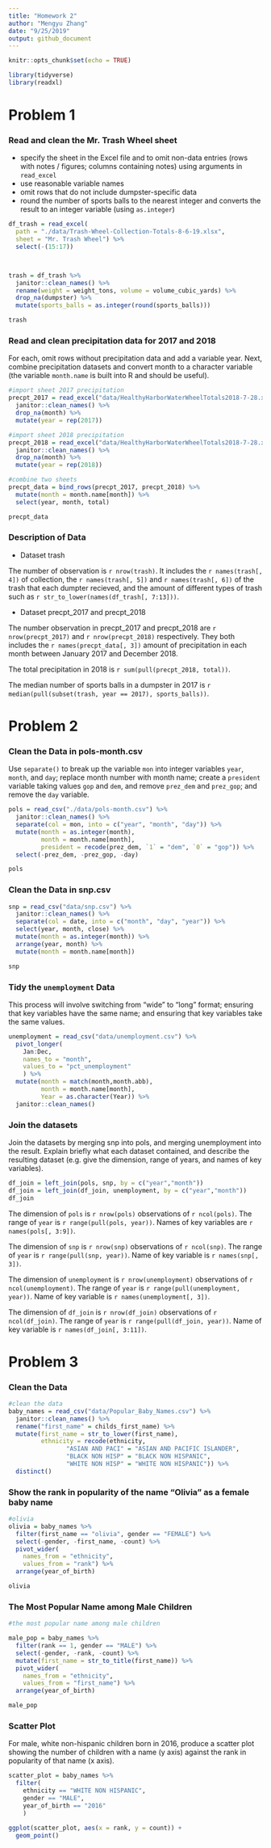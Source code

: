 ```yaml
---
title: "Homework 2"
author: "Mengyu Zhang"
date: "9/25/2019"
output: github_document
---
```


```r
knitr::opts_chunk$set(echo = TRUE)

library(tidyverse)
library(readxl)
```

# Problem 1

### Read and clean the Mr. Trash Wheel sheet
* specify the sheet in the Excel file and to omit non-data entries (rows with notes / figures; columns containing notes) using arguments in `read_excel`
* use reasonable variable names
* omit rows that do not include dumpster-specific data
* round the number of sports balls to the nearest integer and converts the result to an integer variable (using `as.integer`)
```r
df_trash = read_excel(
  path = "./data/Trash-Wheel-Collection-Totals-8-6-19.xlsx", 
  sheet = "Mr. Trash Wheel") %>% 
  select(-(15:17))



trash = df_trash %>% 
  janitor::clean_names() %>% 
  rename(weight = weight_tons, volume = volume_cubic_yards) %>% 
  drop_na(dumpster) %>% 
  mutate(sports_balls = as.integer(round(sports_balls)))

trash
```

### Read and clean precipitation data for 2017 and 2018

For each, omit rows without precipitation data and add a variable year. Next, combine precipitation datasets and convert month to a character variable (the variable `month.name` is built into R and should be useful).

```r
#import sheet 2017 precipitation
precpt_2017 = read_excel("data/HealthyHarborWaterWheelTotals2018-7-28.xlsx", sheet = "2017 Precipitation", skip = 1) %>%
  janitor::clean_names() %>% 
  drop_na(month) %>% 
  mutate(year = rep(2017))

#import sheet 2018 precipitation
precpt_2018 = read_excel("data/HealthyHarborWaterWheelTotals2018-7-28.xlsx", sheet = "2018 Precipitation", skip = 1) %>%
  janitor::clean_names() %>% 
  drop_na(month) %>% 
  mutate(year = rep(2018))

#combine two sheets
precpt_data = bind_rows(precpt_2017, precpt_2018) %>% 
  mutate(month = month.name[month]) %>% 
  select(year, month, total)

precpt_data
```

### Description of Data

* Dataset trash

The number of observation is `r nrow(trash)`. It includes the `r names(trash[, 4])` of collection,  the `r names(trash[, 5])` and `r names(trash[, 6])` of the trash that each dumpter recieved, and the amount of different types of trash such as `r str_to_lower(names(df_trash[, 7:13]))`. 

* Dataset precpt_2017 and precpt_2018

The number observation in precpt_2017 and precpt_2018 are `r nrow(precpt_2017)` and `r nrow(precpt_2018)` respectively. They both includes the `r names(precpt_data[, 3])` amount of precipitation in each month between January 2017 and December 2018.

The total precipitation in 2018 is `r sum(pull(precpt_2018, total))`. 

The median number of sports balls in a dumpster in 2017 is `r median(pull(subset(trash, year == 2017), sports_balls))`.

# Problem 2

### Clean the Data in pols-month.csv
Use `separate()` to break up the variable `mon` into integer variables `year`, `month`, and `day`; replace month number with month name; create a `president` variable taking values `gop` and `dem`, and remove `prez_dem` and `prez_gop`; and remove the `day` variable.

```r
pols = read_csv("./data/pols-month.csv") %>%
  janitor::clean_names() %>% 
  separate(col = mon, into = c("year", "month", "day")) %>% 
  mutate(month = as.integer(month),
         month = month.name[month],
         president = recode(prez_dem, `1` = "dem", `0` = "gop")) %>% 
  select(-prez_dem, -prez_gop, -day)

pols
```


### Clean the Data in snp.csv

```r
snp = read_csv("data/snp.csv") %>%
  janitor::clean_names() %>%
  separate(col = date, into = c("month", "day", "year")) %>%
  select(year, month, close) %>%
  mutate(month = as.integer(month)) %>% 
  arrange(year, month) %>% 
  mutate(month = month.name[month])

snp
```

### Tidy the `unemployment` Data

This process will involve switching from “wide” to “long” format; ensuring that key variables have the same name; and ensuring that key variables take the same values.

```r
unemployment = read_csv("data/unemployment.csv") %>%
  pivot_longer(
    Jan:Dec,
    names_to = "month",
    values_to = "pct_unemployment"
    ) %>%
  mutate(month = match(month,month.abb),
         month = month.name[month],
         Year = as.character(Year)) %>% 
  janitor::clean_names()
```

### Join the datasets
Join the datasets by merging snp into pols, and merging unemployment into the result. Explain briefly what each dataset contained, and describe the resulting dataset (e.g. give the dimension, range of years, and names of key variables).

```r
df_join = left_join(pols, snp, by = c("year","month"))
df_join = left_join(df_join, unemployment, by = c("year","month"))
df_join
```

The dimension of `pols` is `r nrow(pols)` observations of `r ncol(pols)`. The range of `year` is `r range(pull(pols, year))`. Names of key variables are `r names(pols[, 3:9])`.

The dimension of `snp` is `r nrow(snp)` observations of `r ncol(snp)`. The range of `year` is `r range(pull(snp, year))`. Name of key variable is `r names(snp[, 3])`.

The dimension of `unemployment` is `r nrow(unemployment)` observations of `r ncol(unemployment)`. The range of `year` is `r range(pull(unemployment, year))`. Name of key variable is `r names(unemployment[, 3])`.

The dimension of `df_join` is `r nrow(df_join)` observations of `r ncol(df_join)`. The range of `year` is `r range(pull(df_join, year))`. Name of key variable is `r names(df_join[, 3:11])`.

# Problem 3
### Clean the Data
```r
#clean the data
baby_names = read_csv("data/Popular_Baby_Names.csv") %>%
  janitor::clean_names() %>%
  rename("first_name" = childs_first_name) %>%
  mutate(first_name = str_to_lower(first_name),
         ethnicity = recode(ethnicity, 
                "ASIAN AND PACI" = "ASIAN AND PACIFIC ISLANDER",
                "BLACK NON HISP" = "BLACK NON HISPANIC",
                "WHITE NON HISP" = "WHITE NON HISPANIC")) %>% 
  distinct()

```

### Show the rank in popularity of the name “Olivia” as a female baby name
```r
#olivia
olivia = baby_names %>% 
  filter(first_name == "olivia", gender == "FEMALE") %>% 
  select(-gender, -first_name, -count) %>% 
  pivot_wider(
    names_from = "ethnicity", 
    values_from = "rank") %>% 
  arrange(year_of_birth)

olivia
```

### The Most Popular Name among Male Children

```r
#the most popular name among male children

male_pop = baby_names %>% 
  filter(rank == 1, gender == "MALE") %>% 
  select(-gender, -rank, -count) %>% 
  mutate(first_name = str_to_title(first_name)) %>% 
  pivot_wider(
    names_from = "ethnicity", 
    values_from = "first_name") %>% 
  arrange(year_of_birth) 

male_pop
```

### Scatter Plot
For male, white non-hispanic children born in 2016, produce a scatter plot showing the number of children with a name (y axis) against the rank in popularity of that name (x axis).

```r
scatter_plot = baby_names %>% 
  filter(
    ethnicity == "WHITE NON HISPANIC", 
    gender == "MALE",
    year_of_birth == "2016"
    )
  
ggplot(scatter_plot, aes(x = rank, y = count)) + 
  geom_point()
```

